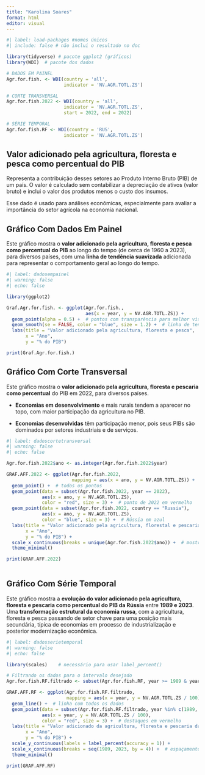 ---
title: "Karolina Soares"
format: html
editor: visual
---

```{r}
#| label: load-packages #nomes únicos
#| include: false # não inclui o resultado no doc

library(tidyverse) # pacote ggplot2 (gráficos)
library(WDI)  # pacote dos dados

# DADOS EM PAINEL
Agr.for.fish. <- WDI(country = 'all',
                     indicator = 'NV.AGR.TOTL.ZS')  

# CORTE TRANSVERSAL 
Agr.for.fish.2022 <- WDI(country = 'all',
                     indicator = 'NV.AGR.TOTL.ZS', 
                     start = 2022, end = 2022) 

# SÉRIE TEMPORAL
Agr.for.fish.RF <- WDI(country = 'RUS',
                     indicator = 'NV.AGR.TOTL.ZS') 

```

## Valor adicionado pela agricultura, floresta e pesca como percentual do PIB

Representa a contribuição desses setores ao Produto Interno Bruto (PIB) de um país. O valor é calculado sem contabilizar a depreciação de ativos (valor bruto) e inclui o valor dos produtos menos o custo dos insumos.

Esse dado é usado para análises econômicas, especialmente para avaliar a importância do setor agrícola na economia nacional.

## Gráfico Com Dados Em Painel

Este gráfico mostra o **valor adicionado pela agricultura, floresta e pesca como percentual do PIB** ao longo do tempo (de cerca de 1960 a 2023), para diversos países, com uma **linha de tendência suavizada** adicionada para representar o comportamento geral ao longo do tempo.

```{r}
#| label: dadosempainel
#| warning: false
#| echo: false

library(ggplot2) 

Graf.Agr.for.fish. <- ggplot(Agr.for.fish., 
                             aes(x = year, y = NV.AGR.TOTL.ZS)) + 
  geom_point(alpha = 0.5) +  # pontos com transparência para melhor visualização
  geom_smooth(se = FALSE, color = "blue", size = 1.2) +  # linha de tendência
  labs(title = "Valor adicionado pela agricultura, floresta e pesca",
       x = "Ano",
       y = "% do PIB") 

print(Graf.Agr.for.fish.) 
```

## Gráfico Com Corte Transversal

Este gráfico mostra o **valor adicionado pela agricultura, floresta e pescaria como percentual** do PIB em 2022, para diversos países.

-   **Economias em desenvolvimento** e mais rurais tendem a aparecer no topo, com maior participação da agricultura no PIB.

<!-- -->

-    **Economias desenvolvidas** têm participação menor, pois seus PIBs são dominados por setores industriais e de serviços.

```{r}
#| label: dadoscortetransversal
#| warning: false 
#| echo: false  

Agr.for.fish.2022$ano <- as.integer(Agr.for.fish.2022$year) 

GRAF.AFF.2022 <- ggplot(Agr.for.fish.2022, 
                        mapping = aes(x = ano, y = NV.AGR.TOTL.ZS)) + 
  geom_point() +  # todos os pontos
  geom_point(data = subset(Agr.for.fish.2022, year == 2022), 
             aes(x = ano, y = NV.AGR.TOTL.ZS), 
             color = "red", size = 3) +  # ponto de 2022 em vermelho
  geom_point(data = subset(Agr.for.fish.2022, country == "Russia"), 
             aes(x = ano, y = NV.AGR.TOTL.ZS), 
             color = "blue", size = 3) +  # Rússia em azul
  labs(title = "Valor adicionado pela agricultura, florestal e pescaria em 2022",
       x = "Ano",
       y = "% do PIB") +
  scale_x_continuous(breaks = unique(Agr.for.fish.2022$ano)) +  # mostra apenas os anos
  theme_minimal() 

print(GRAF.AFF.2022) 
 
```

## Gráfico Com Série Temporal

Este gráfico mostra a **evolução do valor adicionado pela agricultura, floresta e pescaria como percentual do PIB da Rússia** entre **1989 e 2023**. Uma **transformação estrutural da economia russa**, com a agricultura, floresta e pesca passando de setor chave para uma posição mais secundária, típica de economias em processo de industrialização e posterior modernização econômica.

```{r}
#| label: dadosserietemporal
#| warning: false 
#| echo: false

library(scales)    # necessário para usar label_percent()

# Filtrando os dados para o intervalo desejado
Agr.for.fish.RF.filtrado <- subset(Agr.for.fish.RF, year >= 1989 & year <= 2023) 

GRAF.AFF.RF <- ggplot(Agr.for.fish.RF.filtrado, 
                      mapping = aes(x = year, y = NV.AGR.TOTL.ZS / 100)) + 
  geom_line() +  # linha com todos os dados
  geom_point(data = subset(Agr.for.fish.RF.filtrado, year %in% c(1989, 1990, 1991)), 
             aes(x = year, y = NV.AGR.TOTL.ZS / 100), 
             color = "red", size = 3) +  # destaques em vermelho
  labs(title = "Valor adicionado da agricultura, floresta e pescaria da Rússia",
       x = "Ano",
       y = "% do PIB") +
  scale_y_continuous(labels = label_percent(accuracy = 1)) +
  scale_x_continuous(breaks = seq(1989, 2023, by = 4)) +  # espaçamento maior
  theme_minimal() 

print(GRAF.AFF.RF) 

```
